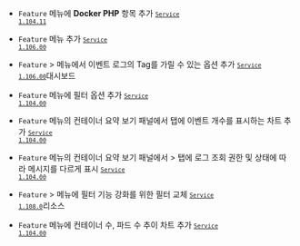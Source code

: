
- <code class="Feature">Feature</code> <Cmdname sid="BTN07267" className="uitext" /> 메뉴에 <b>Docker PHP</b> 항목 추가 <code class='changelog-service'><a href="../release-notes/service/service-1_104_x"><code class='changelog-service'>Service 1.104.11​</code></a></code>

- <code class="Feature">Feature</code> <Cmdname sid="side_integratedContainerMap" className="uitext" /> 메뉴 추가 <code class='changelog-service'><a href="../release-notes/service/service-1_106_x"><code class='changelog-service'>Service 1.106.00​</code></a></code>

- <code class="Feature">Feature</code> <Cmdname sid="side_dashboard" className="uitext" /> &gt; <Cmdname sid="side_containerMap" className="uitext" /> 메뉴에서 이벤트 로그의 Tag를 가릴 수 있는 옵션 추가 <code class='changelog-service'><a href="../release-notes/service/service-1_106_x"><code class='changelog-service'>Service 1.106.00​</code></a></code>대시보드​

- <code class="Feature">Feature</code> <Cmdname sid="side_containerMap" className="uitext" /> 메뉴에 <Cmdname sid="unequal" className="uitext" /> 필터 옵션 추가 <code class='changelog-service'><a href="../release-notes/service/service-1_104_x"><code class='changelog-service'>Service 1.104.00​</code></a></code>

- <code class="Feature">Feature</code> <Cmdname sid="side_containerMap" className="uitext" /> 메뉴의 컨테이너 요약 보기 패널에서 <Cmdname sid="event" className="uitext" /> 탭에 이벤트 개수를 표시하는 <Cmdname sid="TTL06683" className="uitext" /> 차트 추가 <code class='changelog-service'><a href="../release-notes/service/service-1_104_x"><code class='changelog-service'>Service 1.104.00​</code></a></code>

- <code class="Feature">Feature</code> <Cmdname sid="side_containerMap" className="uitext" /> 메뉴의 컨테이너 요약 보기 패널에서 <Cmdname sid="side_log" className="uitext" /> &gt; <Cmdname sid="side_logSearch" className="uitext" /> 탭에 로그 조회 권한 및 상태에 따라 메시지를 다르게 표시 <code class='changelog-service'><a href="../release-notes/service/service-1_104_x"><code class='changelog-service'>Service 1.104.00​</code></a></code>

- <code class="Feature">Feature</code> <Cmdname sid="side_dashboard" className="uitext" /> &gt; <Cmdname sid="side_containerMap" className="uitext" /> 메뉴에 필터 기능 강화를 위한 필터 교체 <code class='changelog-service'><a href="../release-notes/service/service-1_108_x"><code class='changelog-service'>Service 1.108.0​</code></a></code>리소스​

- <code class="Feature">Feature</code> <Cmdname sid="side_perfSummary" className="uitext" /> 메뉴에 컨테이너 수, 파드 수 추이 차트 추가 <code class='changelog-service'><a href="../release-notes/service/service-1_104_x"><code class='changelog-service'>Service 1.104.00​</code></a></code>

